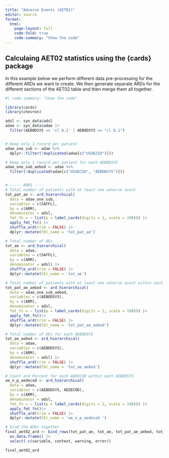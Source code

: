 ```yaml
---
title: "Adverse Events (AET02)"
editor: source
format: 
  html:
    page-layout: full
    code-fold: true
    code-summary: "Show the code"
---
```


## Calculaing AET02 statistics using the {cards} package

In this example below we perform different data pre-processing for the different ARDs we want to create. 
We then generate separate ARDs for the different sections of the AET02 table and then merge them all together. 

```r
#| code-summary: "Show the code"

library(cards)
library(chevron)

adsl <- syn_data$adsl
adae <- syn_data$adae |>
  filter(AEBODSYS == 'cl A.1' | AEBODSYS == "cl D.1")


# Keep only 1 record per patient
adae_one_sub <- adae %>% 
  dplyr::filter(!duplicated(adae[c("USUBJID")]))

# Keep only 1 record per patient for each AEBODSYS
adae_one_sub_aebod <- adae %>% 
  filter(!duplicated(adae[c("USUBJID", "AEBODSYS")]))


# ----- ARDS -----
# Total number of patients with at least one adverse event
tot_pat_ae <- ard_hierarchical(
  data = adae_one_sub,
  variables = c(SAFFL),
  by = c(ARM),
  denominator = adsl,
  fmt_fn = ~ list(p = label_cards(digits = 1, scale = 100))) |>
  apply_fmt_fn() |> 
  shuffle_ard(trim = FALSE) |>
  dplyr::mutate(tbl_name = 'tot_pat_ae')

# Total number of AEs 
tot_ae <- ard_hierarchical(
  data = adae,
  variables = c(SAFFL),
  by = c(ARM),
  denominator = adsl) |> 
  shuffle_ard(trim = FALSE) |>
  dplyr::mutate(tbl_name = 'tot_ae')

# Total number of patients with at least one adverse event within each AEBODSYS
tot_pat_ae_aebod <- ard_hierarchical(
  data = adae_one_sub_aebod,
  variables = c(AEBODSYS),
  by = c(ARM),
  denominator = adsl,
  fmt_fn = ~ list(p = label_cards(digits = 1, scale = 100))) |>
  apply_fmt_fn()|> 
  shuffle_ard(trim = FALSE) |>
  dplyr::mutate(tbl_name = 'tot_pat_ae_aebod')

# Total number of AEs for each AEBODSYS
tot_ae_aebod <- ard_hierarchical(
  data = adae,
  variables = c(AEBODSYS),
  by = c(ARM),
  denominator = adsl) |> 
  shuffle_ard(trim = FALSE) |>
  dplyr::mutate(tbl_name = 'tot_ae_aebod')

# Count and Percent for each AEDECOD within each AEBODSYS
ae_n_p_aedecod <- ard_hierarchical(
  data = adae,
  variables = c(AEBODSYS, AEDECOD),
  by = c(ARM),
  denominator = adsl,
  fmt_fn = ~ list(p = label_cards(digits = 2, scale = 100))) |> 
  apply_fmt_fn()|> 
  shuffle_ard(trim = FALSE) |> 
  dplyr::mutate(tbl_name = 'ae_n_p_aedecod ')

# bind the ARDs together
final_aet02_ard <- bind_rows(tot_pat_ae, tot_ae, tot_pat_ae_aebod, tot_ae_aebod, ae_n_p_aedecod) |> 
  as.data.frame() |> 
  select(-c(variable, context, warning, error))

final_aet02_ard
```
